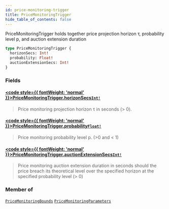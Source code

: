 ```yaml
---
id: price-monitoring-trigger
title: PriceMonitoringTrigger
hide_table_of_contents: false
---
```








PriceMonitoringTrigger holds together price projection horizon τ, probability level p, and auction extension duration

```graphql
type PriceMonitoringTrigger {
  horizonSecs: Int!
  probability: Float!
  auctionExtensionSecs: Int!
}
```


### Fields

#### [<code style={{ fontWeight: 'normal' }}>PriceMonitoringTrigger.<b>horizonSecs</b></code>](#)<Bullet />[`Int!`](/mainnet/api/graphql/scalars/int) <Badge class="secondary" text="non-null"/> <Badge class="secondary" text="scalar"/>
> Price monitoring projection horizon τ in seconds (&#x003E; 0).
> 

#### [<code style={{ fontWeight: 'normal' }}>PriceMonitoringTrigger.<b>probability</b></code>](#)<Bullet />[`Float!`](/mainnet/api/graphql/scalars/float) <Badge class="secondary" text="non-null"/> <Badge class="secondary" text="scalar"/>
> Price monitoring probability level p. (&#x003E;0 and &#x003C; 1)
> 

#### [<code style={{ fontWeight: 'normal' }}>PriceMonitoringTrigger.<b>auctionExtensionSecs</b></code>](#)<Bullet />[`Int!`](/mainnet/api/graphql/scalars/int) <Badge class="secondary" text="non-null"/> <Badge class="secondary" text="scalar"/>
> Price monitoring auction extension duration in seconds should the price
breach its theoretical level over the specified horizon at the specified
probability level (&#x003E; 0)
> 



### Member of

[`PriceMonitoringBounds`](/mainnet/api/graphql/objects/price-monitoring-bounds)  <Badge class="secondary" text="object"/><Bullet />[`PriceMonitoringParameters`](/mainnet/api/graphql/objects/price-monitoring-parameters)  <Badge class="secondary" text="object"/>



